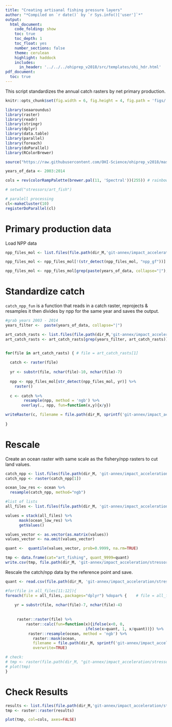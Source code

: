```yaml
---
title: "Creating artisanal fishing pressure layers"
author: "*Compiled on `r date()` by `r Sys.info()['user']`*"
output: 
  html_document:
    code_folding: show
    toc: true
    toc_depth: 1
    toc_float: yes
    number_sections: false
    theme: cerulean
    highlight: haddock
    includes: 
      in_header: '../../../ohiprep_v2018/src/templates/ohi_hdr.html'
pdf_document:
  toc: true
---
```


This script standardizes the annual catch rasters by net primary production.

```r

knitr::opts_chunk$set(fig.width = 6, fig.height = 4, fig.path = 'figs/',message = FALSE, warning = FALSE)

library(seaaroundus)
library(raster)
library(readr)
library(stringr)
library(dplyr)
library(data.table)
library(parallel)
library(foreach)
library(doParallel)
library(RColorBrewer)

source("https://raw.githubusercontent.com/OHI-Science/ohiprep_v2018/master/src/R/spatial_common.R")

years_of_data <- 2003:2014

cols = rev(colorRampPalette(brewer.pal(11, 'Spectral'))(255)) # rainbow color scheme

# setwd("stressors/art_fish")

# paralell processing
cl<-makeCluster(10)
registerDoParallel(cl)

```


# Primary production data

Load NPP data

```r

npp_files_mol <- list.files(file.path(dir_M,'git-annex/impact_acceleration/stressors/comm_fish/int/npp_annual'), full.names=TRUE, pattern = "gf")

npp_files_mol <- npp_files_mol[!(str_detect(npp_files_mol, "npp_gf"))]

npp_files_mol <- npp_files_mol[grep(paste(years_of_data, collapse="|"), npp_files_mol)]
```

# Standardize catch

`catch_npp_fun` is a function that reads in a catch raster, reprojects & resamples it then divides by npp for the same year and saves the output.

```r

#grab years 2003 - 2014
years_filter <-  paste(years_of_data, collapse="|")

art_catch_rasts <- list.files(file.path(dir_M,'git-annex/impact_acceleration/stressors/art_fish_v3.0/int/catch_annual_rasters'), full.names=TRUE, pattern = "gf")
art_catch_rasts <- art_catch_rasts[grep(years_filter, art_catch_rasts)]


for(file in art_catch_rasts) { # file = art_catch_rasts[1]
  
  catch <- raster(file)
  
  yr <- substr(file, nchar(file)-10, nchar(file)-7)
  
  npp <- npp_files_mol[str_detect(npp_files_mol, yr)] %>% 
    raster()
  
  c <- catch %>%
        resample(npp, method = 'ngb') %>%
       overlay(., npp, fun=function(x,y){x/y})

writeRaster(c, filename = file.path(dir_M, sprintf('git-annex/impact_acceleration/stressors/art_fish_v3.0/int/catch_annual_npp_rasters/art_fish_%s.tif', yr)), overwrite=TRUE) 
   
}

```


# Rescale

Create an ocean raster with same scale as the fishery/npp rasters to cut land values.
```r

catch_npp <- list.files(file.path(dir_M, 'git-annex/impact_acceleration/stressors/art_fish_v3.0/int/catch_annual_npp_rasters'), full.names = TRUE)
catch_npp <- raster(catch_npp[1])

ocean_low_res <- ocean %>%
  resample(catch_npp, method="ngb")

```


```r

#list of lists
all_files <- list.files(file.path(dir_M, 'git-annex/impact_acceleration/stressors/art_fish_v3.0/int/catch_annual_npp_rasters'), full.names=TRUE)

values = stack(all_files) %>%
      mask(ocean_low_res) %>% 
      getValues()

values_vector <- as.vector(as.matrix(values))
values_vector <- na.omit(values_vector)

quant <-  quantile(values_vector, prob=0.9999, na.rm=TRUE)

tmp <- data.frame(cat="art_fishing", quant_9999=quant)
write.csv(tmp, file.path(dir_M, 'git-annex/impact_acceleration/stressors/art_fish_v3.0/int/quantile_9999.csv'))

```


Rescale the catch/npp data by the reference point and save.
```r

quant <- read.csv(file.path(dir_M, 'git-annex/impact_acceleration/stressors/art_fish_v3.0/int/quantile_9999.csv'))[["quant_9999"]]

#for(file in all_files[11:12]){
foreach(file = all_files,.packages="dplyr") %dopar% {    # file = all_files[1]
  
    yr = substr(file, nchar(file)-7, nchar(file)-4)
    
    
     raster::raster(file) %>%
         raster::calc(fun=function(x){ifelse(x<0, 0,
                                   ifelse(x>quant, 1, x/quant))}) %>%
          raster::resample(ocean, method = 'ngb') %>%
            raster::mask(ocean,
            filename = file.path(dir_M, sprintf('git-annex/impact_acceleration/stressors/art_fish_v3.0/final/art_fish_%s_rescaled_mol.tif', yr)),                       
            overwrite=TRUE)  

# check:
# tmp <- raster(file.path(dir_M, "git-annex/impact_acceleration/stressors/art_fish/final/art_fish_2003_rescaled_mol.tif"))
# plot(tmp)
}

```

# Check Results

```r

results <- list.files(file.path(dir_M,'git-annex/impact_acceleration/stressors/art_fish_v3.0/final'), full.names = TRUE)[12]
tmp <- raster::raster(results)

plot(tmp, col=cols, axes=FALSE)

```